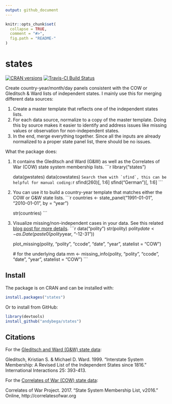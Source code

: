 ```yaml
---
output: github_document
---
```


<!-- README.md is generated from README.Rmd. Please edit that file -->

```r
knitr::opts_chunk$set(
  collapse = TRUE,
  comment = "#>",
  fig.path = "README-"
)
```

# states

[![CRAN versions](http://www.r-pkg.org/badges/version/states)](https://cran.r-project.org/package=states)
[![Travis-CI Build Status](https://travis-ci.org/andybega/states.svg?branch=master)](https://travis-ci.org/andybega/states)

Create country-year/month/day panels consistent with the COW or Gleditsch & Ward lists of independent states. I mainly use this for merging different data sources: 

1. Create a master template that reflects one of the independent states lists. 
2. For each data source, normalize to a copy of the master template. Doing this by source makes it easier to identify and address issues like missing values or observation for non-independent states. 
3. In the end, merge everything together. Since all the inputs are already normalized to a proper state panel list, there should be no issues.

What the package does:

1. It contains the Gleditsch and Ward (G&W) as well as the Correlates of War (COW) state system membership lists. 
    ```r
    library("states")
    
    data(gwstates)
    data(cowstates)
    ```
    Search them with `sfind`, this can be helpful for manual coding:
    ```r
    sfind(260)[, 1:6]
    sfind("German")[, 1:6]
    ```
2. You can use it to build a country-year template that matches either the COW or G&W state lists. 
    ```r
    countries <- state_panel("1991-01-01", "2010-01-01", by = "year")
    
    str(countries)
    ```
3. Visualize missing/non-independent cases in your data. See this related [blog post for more details](https://andybeger.com/2016/09/14/data-management/).
    ```r
    data("polity")
    str(polity)
    polity$date <- as.Date(paste0(polity$year, "-12-31"))
    
    plot_missing(polity, "polity", "ccode", "date", "year", statelist = "COW")
    
    # for the underlying data
    mm <- missing_info(polity, "polity", "ccode", "date", "year", statelist = "COW")
    ```

## Install

The package is on CRAN and can be installed with:

```r
install.packages("states")
```

Or to install from GitHub:

```r
library(devtools)
install_github("andybega/states")
```

## Citations

For the [Gleditsch and Ward (G&W) state data](http://privatewww.essex.ac.uk/~ksg/statelist.html):

Gleditsch, Kristian S. & Michael D. Ward. 1999. "Interstate System Membership: A Revised List of the Independent States since 1816." International Interactions 25: 393-413.

For the [Correlates of War (COW) state data](http://www.correlatesofwar.org/data-sets/state-system-membership):

Correlates of War Project. 2017. "State System Membership List, v2016." Online, http://correlatesofwar.org

